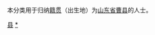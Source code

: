 {{Catnav|頁面分類|各種主題的頁面分類|依中国各省来作的分类|各地中国人|山东人|菏泽人}}
{{Catnav|頁面分類|人物|各國人物|中国人|各地中国人|山东人|菏泽人}}

本分类用于归纳[[籍贯|籍贯]]（出生地）为[[山东省|山东省]][[曹县|曹县]]的人士。

[[Category:菏泽人|县]]
[[Category:曹县|*]]